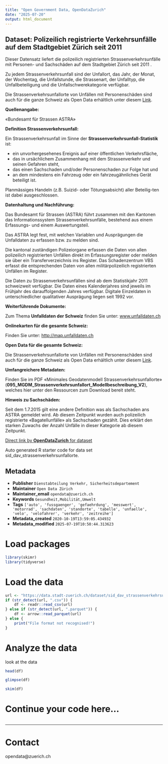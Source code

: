 ```yaml
---
title: "Open Government Data, OpenDataZurich"
date: "2025-07-20"
output: html_document
---
```


## Dataset: Polizeilich registrierte Verkehrsunfälle auf dem Stadtgebiet Zürich seit 2011


Dieser Datensatz liefert die polizeilich registrierten Strassenverkehrsunfälle mit Personen- und Sachschäden auf dem Stadtgebiet Zürich seit 2011 . 

Zu jedem Strassenverkehrsunfall sind der Unfallort, das Jahr, der Monat, der Wochentag, die Unfallstunde, die Strassenart, der Unfalltyp, die Unfallbeteiligung und die Unfallschwerekategorie verfügbar.

Die Strassenverkehrsunfallorte von Unfällen mit Personenschäden sind auch für die ganze Schweiz als Open Data erhältlich unter diesem [Link](
https://data.geo.admin.ch/ch.astra.unfaelle-personenschaeden_alle).
 

**Quellenangabe:**


«Bundesamt für Strassen ASTRA»
 

[]()

**Definition Strassenverkehrsunfall:**


Ein Strassenverkehrsunfall im Sinne der **Strassenverkehrsunfall-Statistik** ist:

- ein unvorhergesehenes Ereignis auf einer öffentlichen Verkehrsfläche,
- das in ursächlichem Zusammenhang mit dem Strassenverkehr und seinen Gefahren steht,
- das einen Sachschaden und/oder Personenschaden zur Folge hat und
- an dem mindestens ein Fahrzeug oder ein fahrzeugähnliches Gerät beteiligt ist.

Planmässiges Handeln (z.B. Suizid- oder Tötungsabsicht) aller Beteilig-ten ist dabei ausgeschlossen.
 

[]()

**Datenhaltung und Nachführung:**


Das Bundesamt für Strassen (ASTRA) führt zusammen mit den Kantonen das Informationssystem Strassenverkehrsunfälle, bestehend aus einem Erfassungs- und einem Auswertungsteil.

Das ASTRA legt fest, mit welchen Variablen und Ausprägungen die Unfalldaten zu erfassen bzw. zu melden sind.

Die kantonal zuständigen Polizeiorgane erfassen die Daten von allen polizeilich registrierten Unfällen direkt im Erfassungsregister oder melden sie über ein Transferverzeichnis ins Register. Das Schadenzentrum VBS erfasst die entsprechenden Daten von allen militärpolizeilich registrierten Unfällen im Register.

Die Daten zu Strassenverkehrsunfällen sind ab dem Statistikjahr 2011 schweizweit verfügbar. Die Daten eines Kalenderjahres sind jeweils im Frühjahr des darauffolgenden Jahres verfügbar. Digitale Einzeldaten in unterschiedlicher qualitativer Ausprägung liegen seit 1992 vor.
 

[]()

**Weiterführende Dokumente:**


Zum Thema **Unfalldaten der Schweiz** finden Sie unter: [www.unfalldaten.ch](http://www.unfalldaten.ch/)
 

[]()

**Onlinekarten für die gesamte Schweiz:**


Finden Sie unter: [http://map.unfalldaten.ch](https://map.geo.admin.ch/?topic=vu&lang=de&bgLayer=ch.swisstopo.pixelkarte-grau&layers=ch.astra.unfaelle-personenschaeden_alle&layers_timestamp=99990101&catalogNodes=1318)
 

[]()

**Open Data für die gesamte Schweiz:**

Die Strassenverkehrsunfallorte von Unfällen mit Personenschäden sind auch für die ganze Schweiz als Open Data erhältlich unter diesem [Link](https://data.geo.admin.ch/ch.astra.unfaelle-personenschaeden_alle).
 

[]()

**Umfangreichere Metadaten:**

 
Finden Sie im PDF «Minimales Geodatenmodell Strassenverkehrsunfallorte» (**095_MGDM_Strassenverkehrsunfallort_Modellbeschreibung_V2**), welches hier unter den Ressourcen zum Download bereit steht.
 

[]()

**Hinweis zu Sachschäden:**

 Seit dem 1.7.2015 gilt eine andere Definition was als Sachschaden ans ASTRA gemeldet wird. Ab diesem Zeitpunkt wurden auch polizeilich registrierte «Bagatellunfälle» als Sachschaden gezählt. Dies erklärt den starken Zuwachs der Anzahl Unfälle in dieser Kategorie ab diesem Zeitpunkt. 
 

[]()



[Direct link by **OpenDataZurich** for dataset](https://data.stadt-zuerich.ch/dataset/sid_dav_strassenverkehrsunfallorte)

Auto generated R starter code for data set sid_dav_strassenverkehrsunfallorte.

## Metadata

- **Publisher** `Dienstabteilung Verkehr, Sicherheitsdepartement`
- **Maintainer** `Open Data Zürich`
- **Maintainer_email** `opendata@zuerich.ch`
- **Keywords** `Ge­sund­heit,Mobilität,Umwelt`
- **Tags** `['auto', 'fussgaenger', 'gefaehrdung', 'messwert', 'motorrad', 'sachdaten', 'standorte', 'tabelle', 'unfaelle', 'velo', 'velofahrer', 'verkehr', 'zeitreihe']`
- **Metadata_created** `2020-10-19T13:59:05.434932`
- **Metadata_modified** `2025-07-19T10:50:44.313623`


# Load packages

```r
library(skimr)
library(tidyverse)
```

# Load the data

```r
url <- "https://data.stadt-zuerich.ch/dataset/sid_dav_strassenverkehrsunfallorte/download/RoadTrafficAccidentLocations.csv"
if (str_detect(url, ".csv")) {
    df <- readr::read_csv(url)
} else if (str_detect(url, ".parquet")) {
    df <- arrow::read_parquet(url)
} else {
    print("File format not recognised!")
}
```

# Analyze the data

look at the data
```r
head(df)
```

```r
glimpse(df)
```

```r
skim(df)
```

# Continue your code here...

```r

```

------------------------------------------------------------------------

# Contact

opendata@zuerich.ch
